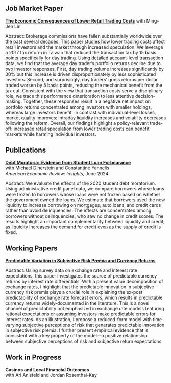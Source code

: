 

## Job Market Paper

**[The Economic Consequences of Lower Retail Trading Costs](papers/JMP_draft.pdf){.paper-title}** 
with Ming-Jen Lin  

::: {.abstract}
Abstract: Brokerage commissions have fallen substantially worldwide over the past several decades. This paper studies how lower trading costs affect retail investors and the market through increased speculation. We leverage a 2017 tax reform in Taiwan that reduced the transaction tax by 15 basis points specifically for day trading. Using detailed account-level transaction data, we find that the average day trader's portfolio returns decline due to two investor responses. First, day trading volume increases significantly by 30\% but this increase is driven disproportionately by less sophisticated investors. Second, and surprisingly, day traders' gross returns per dollar traded worsen by 5 basis points, reducing the mechanical benefit from the tax cut. Consistent with the view that transaction costs serve a disciplinary role, we trace this performance deterioration to less attentive decision-making. Together, these responses result in a negative net impact on portfolio returns concentrated among investors with smaller holdings, whereas large investors benefit. In contrast with individual-level losses, market quality improves: intraday liquidity increases and volatility decreases following the reform.  Overall, our findings highlight a policy-relevant trade-off: increased retail speculation from lower trading costs can benefit markets while harming individual investors.
:::




## Publications

**[Debt Moratoria: Evidence from Student Loan Forbearance](https://www.aeaweb.org/articles?id=10.1257/aeri.20230032){.paper-title}**  
with Michael Dinerstein and Constantine Yannelis  
*American Economic Review: Insights*, June 2024

::: {.abstract}
Abstract: We evaluate the effects of the 2020 student debt moratorium. Using administrative credit panel data, we compare borrowers whose loans were frozen to borrowers whose loans were not frozen based on whether the government owned the loans. We estimate that borrowers used the new liquidity to increase borrowing on mortgages, auto loans, and credit cards rather than avoid delinquencies. The effects are concentrated among borrowers without delinquencies, who saw no change in credit scores. The results highlight an important complementarity between liquidity and credit, as liquidity increases the demand for credit even as the supply of credit is fixed.
:::


## Working Papers

**[Predictable Variation in Subjective Risk Premia and Currency Returns](papers/fx_belief.pdf){.paper-title}**

::: {.abstract}
Abstract: Using survey data on exchange rate and interest rate expectations, this paper investigates the source of predictable currency returns by interest rate differentials. With a present value decomposition of exchange rates, I highlight that the predictable innovation in subjective currency risk premia plays a crucial role in explaining the ex-post predictability of exchange rate forecast errors, which results in predictable currency returns widely-documented in the literature. This is a novel channel of predictability not emphasized in exchange rate models featuring rational expectations or assuming investors make predictable errors for interest rates. As an illustration, I propose a reduced-form model with time-varying subjective perceptions of risk that generates predictable innovation in subjective risk premia. I further present empirical evidence that is consistent with a key property of the model---a positive relationship between subjective perceptions of risk and subjective return expectations.
:::


## Work in Progress

**Casinos and Local Financial Outcomes**  
with Ari Anisfeld and Jordan Rosenthal-Kay